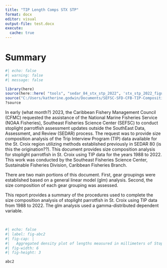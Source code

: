 ```yaml
---
title: "TIP Length Comps STX STP"
format: docx
editor: visual
output-file: test.docx
execute:
  cache: true
---
```

# Summary 

```r
#| echo: false
#| warning: false
#| message: false

library(here)
source(here::here( "tools", "sedar_84_stx_stp_2022", 'stx_stp_2022_figures.R'))
source("C:/Users/katherine.godwin/Documents/SEFSC-SFD-CFB-TIP-Compositions/tools/sedar_84_stx_stp_2022/stx_stp_2022_figures.R")
?source
```


In early (what month?) 2023, the Caribbean Fishery Management Council (CFMC) requested the assistance of the National Marine Fisheries Service (NOAA Fisheries), Southeast Fisheries Science Center (SEFSC) to conduct stoplight parrotfish assessment updates outside the SouthEast Data, Assessment, and Review (SEDAR) process. The request was to provide size composition analysis of the Trip Interview Program (TIP) data available for the St. Croix region utilizing methods established previously in SEDAR 80 (is this the origination??). This document provides size composition analysis for stoplight parrotfish in St. Croix using TIP data for the years 1988 to 2022. This work was conducted by the Southeast Fisheries Science Center, Sustainable Fisheries Division, Caribbean Fisheries Branch. 

There are two main portions of this document. First,  gear groupings were established based on a general linear model (glm) analysis. Second, the size composition of each gear grouping was assessed. 

\newpage

This report provides a summary of the procedures used to complete the size composition analysis of stoplight parrotfish in St. Croix using TIP data from 1988 to 2022. The glm analysis used a gamma-distributed dependent variable. 

\

```r
#| echo: false
#| label: fig-abc2
#| fig-cap: |
#|   Aggregated density plot of lengths measured in millimeters of Stoplight Parrotfish in St. Croix grouped by assigned gear groupings. 
#| fig-width: 6
#| fig-height: 3

abc2
```
